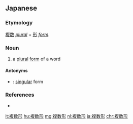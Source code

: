 ==Japanese==
{{ja-kanjitab|ふく|すう|けい|yomi=on}}

===Etymology===
[[複数]] ''[[plural]]'' + [[形]] ''[[form]]''.

===Noun===
{{ja-noun|ふくすうけい}}

# {{lb|ja|grammar|sort=ふくすうけい}} a [[plural]] [[form]] of a word

====Antonyms====
* {{ja-r|単数形|たんすうけい}}: [[singular]] form

===References===
* {{R:Shogakukan}}

[[it:複数形]]
[[hu:複数形]]
[[mg:複数形]]
[[nl:複数形]]
[[ja:複数形]]
[[chr:複数形]]